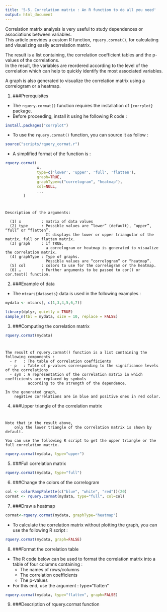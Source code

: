```yaml
---
title: '5-5. Correlation matrix : An R function to do all you need'
output: html_document
---
```


Correlation matrix analysis is very useful to study dependences or associations between variables.  
This article provides a custom R function, `rquery.cormat()`, for calculating and visualizing easily acorrelation matrix.  

The result is a list containing, the correlation coefficient tables and the p-values of the correlations.  
In the result, the variables are reordered according to the level of the correlation which can help to quickly identify the most associated variables.  

A graph is also generated to visualize the correlation matrix using a correlogram or a heatmap.

(@) ###Prerequisites

+ The `rquery.cormat()` function requires the installation of `{corrplot}` package. 
+ Before proceeding, install it using he following R code :

```r
install.packages("corrplot")
```

+ To use the `rquery.cormat()` function, you can source it as follow :
```r
source("scripts/rquery_cormat.r")
```

+ A simplified format of the function is :
```r
rquery.cormat(
              x,
              type=c('lower', 'upper', 'full', 'flatten'),
              graph=TRUE,
              graphType=c("correlogram", "heatmap"),
              col=NULL,
              ...
        )
```

#
    Description of the arguments:

      (1) x         : matrix of data values
      (2) type      : Possible values are “lower” (default), “upper”, “full” or “flatten”. 
                      It displays the lower or upper triangular of the matrix, full or flatten matrix.
      (3) graph     : if TRUE,
                      a correlogram or heatmap is generated to visualize the correlation matrix.
      (4) graphType : Type of graphs. 
                      Possible values are “correlogram” or “heatmap”.
      (5) col       : colors to use for the correlogram or the heatmap.
      (6) …         : Further arguments to be passed to cor() or cor.test() function.

(@) ###Example of data

+ The `mtcars{datasets}` data is used in the following examples :
```r
mydata <- mtcars[, c(1,3,4,5,6,7)]

library(dplyr, quietly = TRUE)
sample_n(tbl = mydata, size = 10, replace = FALSE)
```


(@) ###Computing the correlation matrix

```r
rquery.cormat(mydata)
```

#
    The result of rquery.cormat() function is a list containing the following components :
      - r   : The table of correlation coefficients
      - p   : Table of p-values corresponding to the significance levels of the correlations
      - sym : A representation of the correlation matrix in which coefficients are replaced by symbols
              according to the strength of the dependence.

    In the generated graph,
        negative correlations are in blue and positive ones in red color.

(@) ###Upper triangle of the correlation matrix

#
    Note that in the result above, 
        only the lower triangle of the correlation matrix is shown by default. 
    
    You can use the following R script to get the upper triangle or the full correlation matrix.
    
```r
rquery.cormat(mydata, type="upper")
```


(@) ###Full correlation matrix

```r
rquery.cormat(mydata, type="full")
```


(@) ###Change the colors of the correlogram

```r
col <- colorRampPalette(c("blue", "white", "red"))(20)
cormat <- rquery.cormat(mydata, type="full", col=col)
```


(@) ###Draw a heatmap

```r
cormat<-rquery.cormat(mydata, graphType="heatmap")
```

+ To calculate the correlation matrix without plotting the graph, 
  you can use the following R script :
  
```r
rquery.cormat(mydata, graph=FALSE)
```


(@) ###Format the correlation table

  + The R code below can be used to format the correlation matrix into a table of four columns containing :
      - The names of rows/columns
      - The correlation coefficients
      - The p-values
  
  + For this end, use the argument : type=“flatten”  
  
```r
rquery.cormat(mydata, type="flatten", graph=FALSE)
```
  

(@) ###Description of rquery.cormat function

